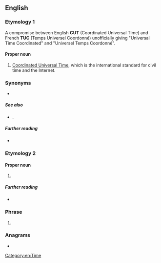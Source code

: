 ==English==

===Etymology 1===
A compromise between English '''CUT''' (Coordinated Universal Time) and French '''TUC''' (Temps Universel Coordonné) unofficially giving "Universal Time Coordinated" and "Universel Temps Coordonné".

====Proper noun====
{{en-proper noun}}

# [[Coordinated Universal Time]], which is the international standard for civil time and the Internet.

===Synonyms===
* {{l|en|GMT}}

=====See also=====
* {{l|en|Universal Time}}.

=====Further reading=====
* {{projectlink|wikipedia|lang=en|Coordinated Universal Time}}

===Etymology 2===

====Proper noun====
{{head|en|proper noun}}

# {{lb|en|US|law}} {{initialism of|en|[[uniform|Uniform]] [[traffic|Traffic]] [[code|Code]]}}

=====Further reading=====
* {{projectlink|wikipedia|lang=en|Traffic Code}}

===Phrase===
{{en-phrase}}

# {{lb|en|travel|GDS}} {{initialism of|en|[[unable]] [[to]] [[contact]]}}

===Anagrams===
* {{anagrams|en|a=ctu|TUC|UCT|cut}}

[[Category:en:Time]]